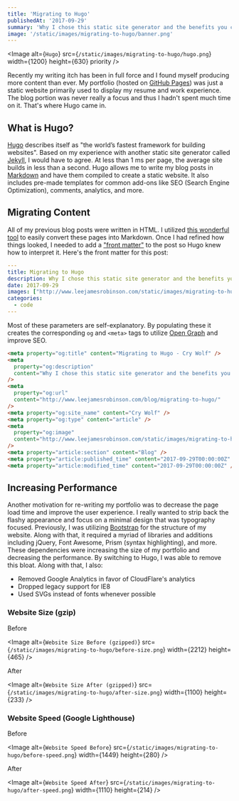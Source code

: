 ```yaml
---
title: 'Migrating to Hugo'
publishedAt: '2017-09-29'
summary: 'Why I chose this static site generator and the benefits you can receive.'
image: '/static/images/migrating-to-hugo/banner.png'
---
```


<Image
  alt={`Hugo`}
  src={`/static/images/migrating-to-hugo/hugo.png`}
  width={1200}
  height={630}
  priority
/>

Recently my writing itch has been in full force and I found myself producing more content than ever. My portfolio (hosted on [GitHub Pages](https://pages.github.com/)) was just a static website primarily used to display my resume and work experience. The blog portion was never really a focus and thus I hadn't spent much time on it. That's where Hugo came in.

## What is Hugo?

[Hugo](http://gohugo.io/) describes itself as "the world’s fastest framework for building websites". Based on my experience with another static site generator called [Jekyll](https://jekyllrb.com/), I would have to agree. At less than 1 ms per page, the average site builds in less than a second. Hugo allows me to write my blog posts in [Markdown](https://en.wikipedia.org/wiki/Markdown) and have them compiled to create a static website. It also includes pre-made templates for common add-ons like SEO (Search Engine Optimization), comments, analytics, and more.

## Migrating Content

All of my previous blog posts were written in HTML. I utilized [this wonderful tool](https://domchristie.github.io/to-markdown/) to easily convert these pages into Markdown. Once I had refined how things looked, I needed to add a ["front matter"](https://gohugo.io/content-management/front-matter/) to the post so Hugo knew how to interpret it. Here's the front matter for this post:

```YAML
---
title: Migrating to Hugo
description: Why I chose this static site generator and the benefits you can receive.
date: 2017-09-29
images: ["http://www.leejamesrobinson.com/static/images/migrating-to-hugo/hugo.png"]
categories:
  - code
---
```

Most of these parameters are self-explanatory. By populating these it creates the corresponding `og` and `<meta>` tags to utilize [Open Graph](http://ogp.me/) and improve SEO.

```html
<meta property="og:title" content="Migrating to Hugo - Cry Wolf" />
<meta
  property="og:description"
  content="Why I chose this static site generator and the benefits you can receive."
/>
<meta
  property="og:url"
  content="http://www.leejamesrobinson.com/blog/migrating-to-hugo/"
/>
<meta property="og:site_name" content="Cry Wolf" />
<meta property="og:type" content="article" />
<meta
  property="og:image"
  content="http://www.leejamesrobinson.com/static/images/migrating-to-hugo/hugo.png"
/>
<meta property="article:section" content="Blog" />
<meta property="article:published_time" content="2017-09-29T00:00:00Z" />
<meta property="article:modified_time" content="2017-09-29T00:00:00Z" />
```

## Increasing Performance

Another motivation for re-writing my portfolio was to decrease the page load time and improve the user experience. I really wanted to strip back the flashy appearance and focus on a minimal design that was typography focused. Previously, I was utilizing [Bootstrap](https://v4-alpha.getbootstrap.com/) for the structure of my website. Along with that, it required a myriad of libraries and additions including jQuery, Font Awesome, Prism (syntax highlighting), and more. These dependencies were increasing the size of my portfolio and decreasing the performance. By switching to Hugo, I was able to remove this bloat. Along with that, I also:

- Removed Google Analytics in favor of CloudFlare's analytics
- Dropped legacy support for IE8
- Used SVGs instead of fonts whenever possible

### Website Size (gzip)

Before

<Image
  alt={`Website Size Before (gzipped)`}
  src={`/static/images/migrating-to-hugo/before-size.png`}
  width={2212}
  height={465}
/>

After

<Image
  alt={`Website Size After (gzipped)`}
  src={`/static/images/migrating-to-hugo/after-size.png`}
  width={1100}
  height={233}
/>

### Website Speed (Google Lighthouse)

Before

<Image
  alt={`Website Speed Before`}
  src={`/static/images/migrating-to-hugo/before-speed.png`}
  width={1449}
  height={280}
/>

After

<Image
  alt={`Website Speed After`}
  src={`/static/images/migrating-to-hugo/after-speed.png`}
  width={1110}
  height={214}
/>
